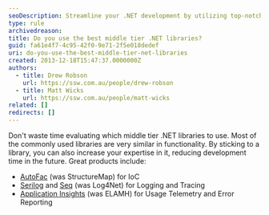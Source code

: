 ```yaml
---
seoDescription: Streamline your .NET development by utilizing top-notch middle-tier libraries such as Autofac for IoC, Serilog and Seq for logging and tracing.
type: rule
archivedreason:
title: Do you use the best middle tier .NET libraries?
guid: fa61e4f7-4c95-42f0-9e71-2f5e018dedef
uri: do-you-use-the-best-middle-tier-net-libraries
created: 2013-12-18T15:47:37.0000000Z
authors:
  - title: Drew Robson
    url: https://ssw.com.au/people/drew-robson
  - title: Matt Wicks
    url: https://ssw.com.au/people/matt-wicks
related: []
redirects: []
---
```


Don't waste time evaluating which middle tier .NET libraries to use. Most of the commonly used libraries are very similar in functionality. By sticking to a library, you can also increase your expertise in it, reducing development time in the future.
Great products include:

- [AutoFac](https://autofac.org/) (was StructureMap) for IoC
- [Serilog](https://serilog.net/) and [Seq](https://datalust.co/) (was Log4Net) for Logging and Tracing
- [Application Insights](/rules-to-better-application-insights) (was ELAMH) for Usage Telemetry and Error Reporting